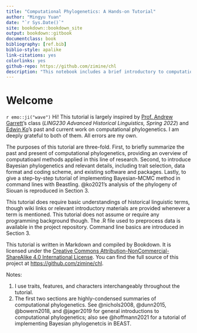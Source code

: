 ```yaml
--- 
title: "Computational Phylogenetics: A Hands-on Tutorial"
author: "Mingyu Yuan"
date: "`r Sys.Date()`"
site: bookdown::bookdown_site
output: bookdown::gitbook
documentclass: book
bibliography: [ref.bib]
biblio-style: apalike
link-citations: yes
colorlinks: yes
github-repo: https://github.com/zimine/chl
description: "This notebook includes a brief introductory to computational phylogenetics and a tutorial of implementing related methods."
---
```


# Welcome{-}

`r emo::ji("wave")` Hi! This tutorial is largely inspired by [Prof. Andrew Garrett](http://linguistics.berkeley.edu/~garrett/)'s class (*LING230 Advanced Historical Linguistics, Spring 2022*) and [Edwin Ko](http://eddersko.com/)'s past and current work on computational phylogenetics. I am deeply grateful to both of them. All errors are my own. 

The purposes of this tutorial are three-fold. First, to briefly summarize the past and present of computational phylogenetics, providing an overview of computatioanl methods applied in this line of research. Second,  to introduce Bayesian phylogenetics and relevant details, including trait selection, data format and coding scheme, and existing software and packages. Lastly, to give a step-by-step tutorial of implementing Bayesian-MCMC method in command lines with Beastling. @ko2021's analysis of the phylogeny of Siouan is reproduced in Section 3. 

This tutorial does require basic understandings of historical linguistic terms, though wiki links or relevant introductory materials are provided whenever a term is mentioned. This tutorial does not assume or require any programming background though. The .R file used to preprocess data is available in the project repository. Command line basics are introduced in Section 3.

This tutorial is written in Markdown and compiled by Bookdown. It is licensed under the [Creative Commons Attribution-NonCommercial-ShareAlike 4.0 International License](http://creativecommons.org/licenses/by-nc-sa/4.0/). You can find the full source of this project at [https://github.com/zimine/chl](https://github.com/zimine/chl).

Notes: 

1. I use traits, features, and characters interchangeably throughout the tutorial.
2. The first two sections are highly-condensed summaries of computational phylogenetics. See @nichols2008, @dunn2015, @bowern2018, and @jager2019 for general introductions to computational phylogenetics; also see @hoffmann2021 for a tutorial of implementing Bayesian phylogenetcis in BEAST.